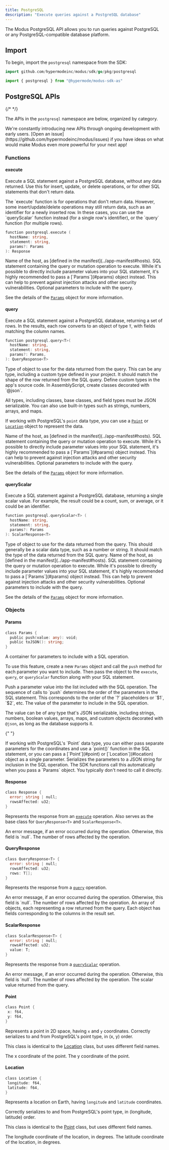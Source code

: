 ```yaml
---
title: PostgreSQL
description: "Execute queries against a PostgreSQL database"
---
```


The Modus PostgreSQL API allows you to run queries against PostgreSQL or any PostgreSQL-compatible database platform.

## Import

To begin, import the `postgresql` namespace from the SDK:

<CodeGroup>

```go Go
import github.com/hypermodeinc/modus/sdk/go/pkg/postgresql
```

```ts AssemblyScript
import { postgresql } from "@hypermode/modus-sdk-as"
```

</CodeGroup>

## PostgreSQL APIs

{/* <!-- vale Google.Headings = NO --> */}

The APIs in the `postgresql` namespace are below, organized by category.

<Tip>
  We're constantly introducing new APIs through ongoing development with early users. [Open an
  issue](https://github.com/hypermodeinc/modus/issues) if you have ideas on what would make Modus even more powerful for
  your next app!
</Tip>

### Functions

#### execute

Execute a SQL statement against a PostgreSQL database, without any data returned. Use this for insert, update, or delete
operations, or for other SQL statements that don't return data.

<Note>
  The `execute` function is for operations that don't return data. However, some insert/update/delete operations may
  still return data, such as an identifier for a newly inserted row. In these cases, you can use the `queryScalar`
  function instead (for a single row's identifier), or the `query` function (for multiple rows).
</Note>

```go
function postgresql.execute (
  hostName: string,
  statement: string,
  params?: Params
): Response
```

<ResponseField name="hostName" type="string" required>
  Name of the host, as [defined in the manifest](../app-manifest#hosts).
</ResponseField>

<ResponseField name="statement" type="string" required>
  SQL statement containing the query or mutation operation to execute.

  <Warning>
    While it's possible to directly include parameter values into your SQL statement, it's highly recommended to pass a
    [`Params`](#params) object instead. This can help to prevent against injection attacks and other security
    vulnerabilities.
  </Warning>
</ResponseField>

<ResponseField name="params" type="Params">
  Optional parameters to include with the query.

See the details of the [`Params`](#params) object for more information.

</ResponseField>

#### query

Execute a SQL statement against a PostgreSQL database, returning a set of rows. In the results, each row converts to an
object of type `T`, with fields matching the column names.

```go
function postgresql.query<T>(
  hostName: string,
  statement: string,
  params?: Params,
): QueryResponse<T>
```

<ResponseField name="T" type="Type" required>
  Type of object to use for the data returned from the query. This can be any type, including a custom type defined in your project. It should match the shape of the row returned from the SQL query.

  <Tip>
  Define custom types in the app's source code. In AssemblyScript, create classes decorated with `@json`.

All types, including classes, base classes, and field types must be JSON serializable. You can also use built-in types
such as strings, numbers, arrays, and maps.

If working with PostgreSQL's `point` data type, you can use a [`Point`](#point) or [`Location`](#location) object to
represent the data.

  </Tip>
</ResponseField>

<ResponseField name="hostName" type="string" required>
  Name of the host, as [defined in the manifest](../app-manifest#hosts).
</ResponseField>

<ResponseField name="statement" type="string" required>
  SQL statement containing the query or mutation operation to execute.

  <Warning>
    While it's possible to directly include parameter values into your SQL statement, it's highly recommended to pass a
    [`Params`](#params) object instead. This can help to prevent against injection attacks and other security
    vulnerabilities.
  </Warning>
</ResponseField>

<ResponseField name="params" type="Params">
  Optional parameters to include with the query.

See the details of the [`Params`](#params) object for more information.

</ResponseField>

#### queryScalar

Execute a SQL statement against a PostgreSQL database, returning a single scalar value. For example, the result could be
a count, sum, or average, or it could be an identifier.

```go
function postgresql.queryScalar<T> (
  hostName: string,
  statement: string,
  params?: Params
): ScalarResponse<T>
```

<ResponseField name="T" type="Type" required>
  Type of object to use for the data returned from the query. This should generally be a scalar data type, such as a
  number or string. It should match the type of the data returned from the SQL query.
</ResponseField>

<ResponseField name="hostName" type="string" required>
  Name of the host, as [defined in the manifest](../app-manifest#hosts).
</ResponseField>

<ResponseField name="statement" type="string" required>
  SQL statement containing the query or mutation operation to execute.

  <Warning>
    While it's possible to directly include parameter values into your SQL statement, it's highly recommended to pass a
    [`Params`](#params) object instead. This can help to prevent against injection attacks and other security
    vulnerabilities.
  </Warning>
</ResponseField>

<ResponseField name="params" type="Params">
  Optional parameters to include with the query.

See the details of the [`Params`](#params) object for more information.

</ResponseField>

### Objects

#### Params

```go
class Params {
  public push(value: any): void;
  public toJSON(): string;
}
```

A container for parameters to include with a SQL operation.

To use this feature, create a new `Params` object and call the `push` method for each parameter you want to include.
Then pass the object to the `execute`, `query`, or `queryScalar` function along with your SQL statement.

<ResponseField name="push(value)">
  Push a parameter value into the list included with the SQL operation. The sequence of calls to `push` determines the
  order of the parameters in the SQL statement. This corresponds to the order of the `?` placeholders or `$1`, `$2`, etc.

<ResponseField name="value" type="any" required>
  The value of the parameter to include in the SQL operation.

The value can be of any type that's JSON serializable, including strings, numbers, boolean values, arrays, maps, and
custom objects decorated with `@json`, as long as the database supports it.

{" "}

<Tip>
  If working with PostgreSQL's `Point` data type, you can either pass separate parameters for the coordinates and use a
  `point()` function in the SQL statement, or you can pass a [`Point`](#point) or [`Location`](#location) object as a
  single parameter.
</Tip>

</ResponseField>
</ResponseField>

<ResponseField name="toJSON()" type="string">
  Serializes the parameters to a JSON string for inclusion in the SQL operation. The SDK functions call this
  automatically when you pass a `Params` object. You typically don't need to call it directly.
</ResponseField>

#### Response

```go
class Response {
  error: string | null;
  rowsAffected: u32;
}
```

Represents the response from an [`execute`](#execute) operation. Also serves as the base class for `QueryResponse<T>`
and `ScalarResponse<T>`.

<ResponseField name="error" type="string | null">
  An error message, if an error occurred during the operation. Otherwise, this field is `null`.
</ResponseField>

<ResponseField name="rowsAffected" type="u32">
  The number of rows affected by the operation.
</ResponseField>

#### QueryResponse

```go
class QueryResponse<T> {
  error: string | null;
  rowsAffected: u32;
  rows: T[];
}
```

Represents the response from a [`query`](#query) operation.

<ResponseField name="error" type="string | null">
  An error message, if an error occurred during the operation. Otherwise, this field is `null`.
</ResponseField>

<ResponseField name="rowsAffected" type="u32">
  The number of rows affected by the operation.
</ResponseField>

<ResponseField name="rows" type="T[]">
  An array of objects, each representing a row returned from the query. Each object has fields corresponding to the
  columns in the result set.
</ResponseField>

#### ScalarResponse

```go
class ScalarResponse<T> {
  error: string | null;
  rowsAffected: u32;
  value: T;
}
```

Represents the response from a [`queryScalar`](#queryscalar) operation.

<ResponseField name="error" type="string | null">
  An error message, if an error occurred during the operation. Otherwise, this field is `null`.
</ResponseField>

<ResponseField name="rowsAffected" type="u32">
  The number of rows affected by the operation.
</ResponseField>

<ResponseField name="value" type="T">
  The scalar value returned from the query.
</ResponseField>

#### Point

```go
class Point {
 x: f64,
 y: f64,
}
```

Represents a point in 2D space, having `x` and `y` coordinates. Correctly serializes to and from PostgreSQL's point
type, in (x, y) order.

<Info>This class is identical to the [Location](#location) class, but uses different field names.</Info>

<ResponseField name="x" type="f64" required>
  The x coordinate of the point.
</ResponseField>

<ResponseField name="y" type="f64" required>
  The y coordinate of the point.
</ResponseField>

#### Location

```go
class Location {
 longitude: f64,
 latitude: f64,
}
```

Represents a location on Earth, having `longitude` and `latitude` coordinates.

Correctly serializes to and from PostgreSQL's point type, in (longitude, latitude) order.

<Info>This class is identical to the [Point](#point) class, but uses different field names.</Info>

<ResponseField name="longitude" type="f64" required>
  The longitude coordinate of the location, in degrees.
</ResponseField>

<ResponseField name="latitude" type="f64" required>
  The latitude coordinate of the location, in degrees.
</ResponseField>
